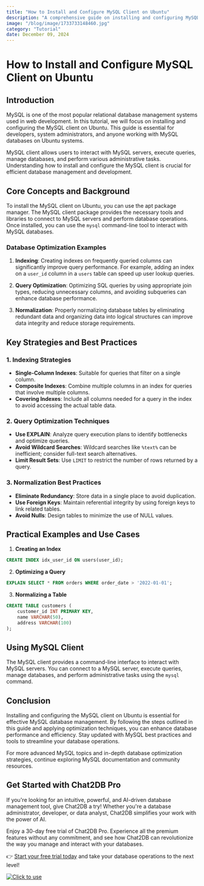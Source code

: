 ```yaml
---
title: "How to Install and Configure MySQL Client on Ubuntu"
description: "A comprehensive guide on installing and configuring MySQL client on Ubuntu, covering all necessary steps and configurations."
image: "/blog/image/1733733148460.jpg"
category: "Tutorial"
date: December 09, 2024
---
```


# How to Install and Configure MySQL Client on Ubuntu

## Introduction
MySQL is one of the most popular relational database management systems used in web development. In this tutorial, we will focus on installing and configuring the MySQL client on Ubuntu. This guide is essential for developers, system administrators, and anyone working with MySQL databases on Ubuntu systems.

MySQL client allows users to interact with MySQL servers, execute queries, manage databases, and perform various administrative tasks. Understanding how to install and configure the MySQL client is crucial for efficient database management and development.

## Core Concepts and Background
To install the MySQL client on Ubuntu, you can use the apt package manager. The MySQL client package provides the necessary tools and libraries to connect to MySQL servers and perform database operations. Once installed, you can use the `mysql` command-line tool to interact with MySQL databases.

### Database Optimization Examples
1. **Indexing**: Creating indexes on frequently queried columns can significantly improve query performance. For example, adding an index on a `user_id` column in a `users` table can speed up user lookup queries.

2. **Query Optimization**: Optimizing SQL queries by using appropriate join types, reducing unnecessary columns, and avoiding subqueries can enhance database performance.

3. **Normalization**: Properly normalizing database tables by eliminating redundant data and organizing data into logical structures can improve data integrity and reduce storage requirements.

## Key Strategies and Best Practices
### 1. Indexing Strategies
- **Single-Column Indexes**: Suitable for queries that filter on a single column.
- **Composite Indexes**: Combine multiple columns in an index for queries that involve multiple columns.
- **Covering Indexes**: Include all columns needed for a query in the index to avoid accessing the actual table data.

### 2. Query Optimization Techniques
- **Use EXPLAIN**: Analyze query execution plans to identify bottlenecks and optimize queries.
- **Avoid Wildcard Searches**: Wildcard searches like `%text%` can be inefficient; consider full-text search alternatives.
- **Limit Result Sets**: Use `LIMIT` to restrict the number of rows returned by a query.

### 3. Normalization Best Practices
- **Eliminate Redundancy**: Store data in a single place to avoid duplication.
- **Use Foreign Keys**: Maintain referential integrity by using foreign keys to link related tables.
- **Avoid Nulls**: Design tables to minimize the use of NULL values.

## Practical Examples and Use Cases
1. **Creating an Index**
```sql
CREATE INDEX idx_user_id ON users(user_id);
```

2. **Optimizing a Query**
```sql
EXPLAIN SELECT * FROM orders WHERE order_date > '2022-01-01';
```

3. **Normalizing a Table**
```sql
CREATE TABLE customers (
    customer_id INT PRIMARY KEY,
    name VARCHAR(50),
    address VARCHAR(100)
);
```

## Using MySQL Client
The MySQL client provides a command-line interface to interact with MySQL servers. You can connect to a MySQL server, execute queries, manage databases, and perform administrative tasks using the `mysql` command.

## Conclusion
Installing and configuring the MySQL client on Ubuntu is essential for effective MySQL database management. By following the steps outlined in this guide and applying optimization techniques, you can enhance database performance and efficiency. Stay updated with MySQL best practices and tools to streamline your database operations.

For more advanced MySQL topics and in-depth database optimization strategies, continue exploring MySQL documentation and community resources.

## Get Started with Chat2DB Pro

If you're looking for an intuitive, powerful, and AI-driven database management tool, give Chat2DB a try! Whether you're a database administrator, developer, or data analyst, Chat2DB simplifies your work with the power of AI.

Enjoy a 30-day free trial of Chat2DB Pro. Experience all the premium features without any commitment, and see how Chat2DB can revolutionize the way you manage and interact with your databases.

👉 [Start your free trial today](https://chat2db.ai/pricing) and take your database operations to the next level!


[![Click to use](/image/blog/bg/chat2db.jpg)](https://chat2db.ai/)
